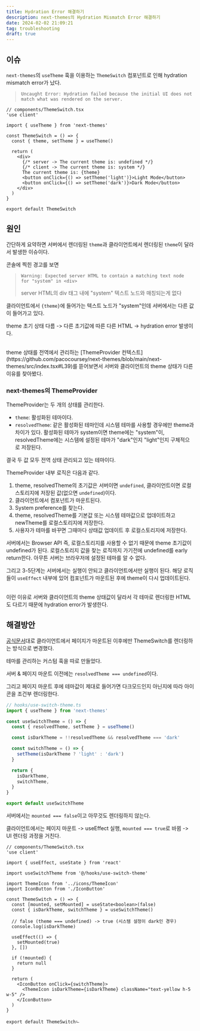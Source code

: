```yaml
---
title: Hydration Error 해결하기
description: next-themes의 Hydration Mismatch Error 해결하기
date: 2024-02-02 21:09:21
tag: troubleshooting
draft: true
---
```


## 이슈

`next-themes`의 `useTheme` 훅을 이용하는 `ThemeSwitch` 컴포넌트로 인해 hydration mismatch error가 났다.

> `Uncaught Error: Hydration failed because the initial UI does not match what was rendered on the server.`

```tsx
// components/ThemeSwitch.tsx
'use client'

import { useTheme } from 'next-themes'

const ThemeSwitch = () => {
  const { theme, setTheme } = useTheme()

  return (
    <div>
      {/* server -> The current theme is: undefined */}
      {/* client -> The current theme is: system */}
      The current theme is: {theme}
      <button onClick={() => setTheme('light')}>Light Mode</button>
      <button onClick={() => setTheme('dark')}>Dark Mode</button>
    </div>
  )
}

export default ThemeSwitch
```

## 원인

간단하게 요약하면 서버에서 렌더링된 `theme`과 클라이언트에서 렌더링된 `theme`이 달라서 발생한 이슈이다.

콘솔에 찍힌 경고를 보면

> `Warning: Expected server HTML to contain a matching text node for "system" in <div>`
>
> server HTML의 div 태그 내에 "system" 텍스트 노드와 매칭되는게 없다

클라이언트에서 `{theme}`에 들어가는 텍스트 노드가 "system"인데 서버에서는 다른 값이 들어가고 있다.

theme 초기 상태 다름 -> 다른 초기값에 따른 다른 HTML -> hydration error 발생이다.

<br />
theme 상태를 전역에서 관리하는 [ThemeProvider 컨텍스트](https://github.com/pacocoursey/next-themes/blob/main/next-themes/src/index.tsx#L39)를
뜯어보면서 서버와 클라이언트의 theme 상태가 다른 이유를 찾아봤다.

### next-themes의 ThemeProvider

ThemeProvider는 두 개의 상태를 관리한다.

- `theme`: 활성화된 테마이다.
- `resolvedTheme`: 같은 활성화된 테마인데 시스템 테마를 사용할 경우에만 theme과 차이가 있다. 활성화된 테마가 system이면
  theme에는 "system"이, resolvedTheme에는 시스템에 설정된 테마가 "dark"인지 "light"인지 구체적으로 저장된다.

결국 두 값 모두 전역 상태 관리되고 있는 테마이다.

ThemeProvider 내부 로직은 다음과 같다.

1. theme, resolvedTheme의 초기값은 서버이면 `undefined`, 클라이언트이면 로컬스토리지에 저장된 값(없으면 `undefined`)이다.
2. 클라이언트에서 컴포넌트가 마운트된다.
3. System preference를 찾는다.
4. theme, resolvedTheme를 기본값 또는 시스템 테마값으로 업데이트하고 newTheme를 로컬스토리지에 저장한다.
5. 사용자가 테마를 바꾸면 그때마다 상태값 업데이트 후 로컬스토리지에 저장한다.

서버에서는 Browser API 즉, 로컬스토리지를 사용할 수 없기 때문에 theme 초기값이 undefined가 된다.
로컬스토리지 값을 찾는 로직까지 가기전에 undefined를 early return한다.
아무튼 서버는 브라우저에 설정된 테마를 알 수 없다.

그리고 3-5단계는 서버에서는 실행이 안되고 클라이언트에서만 실행이 된다.
해당 로직들이 `useEffect` 내부에 있어 컴포넌트가 마운트된 후에 theme이 다시 업데이트된다.

<br />
이런 이유로 서버와 클라이언트의 theme 상태값이 달라서 각 테마로 렌더링한 HTML도 다르기
때문에 hydration error가 발생한다.

## 해결방안

[공식문서](https://github.com/pacocoursey/next-themes?tab=readme-ov-file#avoid-hydration-mismatch)대로 클라이언트에서 페이지가 마운트된 이후에만 ThemeSwitch를 렌더링하는 방식으로 변경했다.

테마를 관리하는 커스텀 훅을 따로 만들었다.

서버 & 페이지 마운트 이전에는 `resolvedTheme === undefined`이다.

그리고 페이지 마운트 후에 테마값이 제대로 들어가면 다크모드인지 아닌지에 따라 아이콘을 조건부 렌더링한다.

```ts
// hooks/use-switch-theme.ts
import { useTheme } from 'next-themes'

const useSwitchTheme = () => {
  const { resolvedTheme, setTheme } = useTheme()

  const isDarkTheme = !!resolvedTheme && resolvedTheme === 'dark'

  const switchTheme = () => {
    setTheme(isDarkTheme ? 'light' : 'dark')
  }

  return {
    isDarkTheme,
    switchTheme,
  }
}

export default useSwitchTheme
```

서버에서는 `mounted === false`이고 아무것도 렌더링하지 않는다.

클라이언트에서는 페이지 마운트 -> useEffect 실행, `mounted === true`로 바뀜 -> UI 렌더링 과정을 거친다.

```tsx {18-24}
// components/ThemeSwitch.tsx
'use client'

import { useEffect, useState } from 'react'

import useSwitchTheme from '@/hooks/use-switch-theme'

import ThemeIcon from '../icons/ThemeIcon'
import IconButton from './IconButton'

const ThemeSwitch = () => {
  const [mounted, setMounted] = useState<boolean>(false)
  const { isDarkTheme, switchTheme } = useSwitchTheme()

  // false (theme === undefined) -> true (시스템 설정이 dark인 경우)
  console.log(isDarkTheme)

  useEffect(() => {
    setMounted(true)
  }, [])

  if (!mounted) {
    return null
  }

  return (
    <IconButton onClick={switchTheme}>
      <ThemeIcon isDarkTheme={isDarkTheme} className="text-yellow h-5 w-5" />
    </IconButton>
  )
}

export default ThemeSwitchㄴ
```
